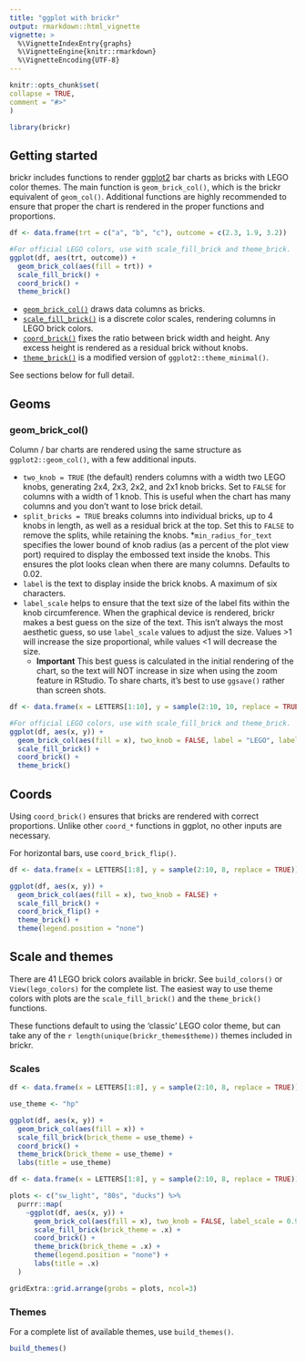 ```yaml
---
title: "ggplot with brickr"
output: rmarkdown::html_vignette
vignette: >
  %\VignetteIndexEntry{graphs}
  %\VignetteEngine{knitr::rmarkdown}
  %\VignetteEncoding{UTF-8}
---
```

  
```r
knitr::opts_chunk$set(
collapse = TRUE,
comment = "#>"
)
```

```r
library(brickr)
```

## Getting started

brickr includes functions to render [ggplot2](https://ggplot2.tidyverse.org/) bar charts as bricks with LEGO color themes. The main function is `geom_brick_col()`, which is the brickr equivalent of `geom_col()`. Additional functions are highly recommended to ensure that proper the chart is rendered in the proper functions and proportions.

```r
df <- data.frame(trt = c("a", "b", "c"), outcome = c(2.3, 1.9, 3.2))

#For official LEGO colors, use with scale_fill_brick and theme_brick.
ggplot(df, aes(trt, outcome)) +
  geom_brick_col(aes(fill = trt)) +
  scale_fill_brick() +
  coord_brick() +
  theme_brick()
```

* [`geom_brick_col()`](#geoms) draws data columns as bricks.
* [`scale_fill_brick()`](#scale-and-themes) is a discrete color scales, rendering columns in LEGO brick colors.
* [`coord_brick()`](#coords) fixes the ratio between brick width and height. Any excess height is rendered as a residual brick without knobs.
* [`theme_brick()`](#scale-and-themes) is a modified version of `ggplot2::theme_minimal()`.

See sections below for full detail.

## Geoms

### geom_brick_col()

Column / bar charts are rendered using the same structure as `ggplot2::geom_col()`, with a few additional inputs.

* `two_knob = TRUE` (the default) renders columns with a width two LEGO knobs, generating 2x4, 2x3, 2x2, and 2x1 knob bricks. Set to `FALSE` for columns with a width of 1 knob. This is useful when the chart has many columns and you don't want to lose brick detail.
* `split_bricks = TRUE` breaks columns into individual bricks, up to 4 knobs in length, as well as a residual brick at the top. Set this to `FALSE` to remove the splits, while retaining the knobs.
*`min_radius_for_text` specifies the lower bound of knob radius (as a percent of the plot view port) required to display the embossed text inside the knobs. This ensures the plot looks clean when there are many columns. Defaults to 0.02.
* `label` is the text to display inside the brick knobs. A maximum of six characters.
* `label_scale` helps to ensure that the text size of the label fits within the knob circumference. When the graphical device is rendered, brickr makes a best guess on the size of the text. This isn't always the most aesthetic guess, so use `label_scale` values to adjust the size. Values >1 will increase the size proportional, while values <1 will decrease the size. 
  - **Important** This best guess is calculated in the initial rendering of the chart, so the text will NOT increase in size when using the zoom feature in RStudio. To share charts, it's best to use `ggsave()` rather than screen shots.

```r
df <- data.frame(x = LETTERS[1:10], y = sample(2:10, 10, replace = TRUE))

#For official LEGO colors, use with scale_fill_brick and theme_brick.
ggplot(df, aes(x, y)) +
  geom_brick_col(aes(fill = x), two_knob = FALSE, label = "LEGO", label_scale = 0.9) +
  scale_fill_brick() +
  coord_brick() +
  theme_brick()
```

## Coords

Using `coord_brick()` ensures that bricks are rendered with correct proportions. Unlike other `coord_*` functions in ggplot, no other inputs are necessary.

For horizontal bars, use `coord_brick_flip()`.

```r
df <- data.frame(x = LETTERS[1:8], y = sample(2:10, 8, replace = TRUE))

ggplot(df, aes(x, y)) +
  geom_brick_col(aes(fill = x), two_knob = FALSE) +
  scale_fill_brick() +
  coord_brick_flip() +
  theme_brick() +
  theme(legend.position = "none")
```

## Scale and themes

There are 41 LEGO brick colors available in brickr. See `build_colors()` or `View(lego_colors)` for the complete list. The easiest way to use theme colors with plots are the `scale_fill_brick()` and the `theme_brick()` functions.

These functions default to using the 'classic' LEGO color theme, but can take any of the `r length(unique(brickr_themes$theme))` themes included in brickr.

### Scales 

```r
df <- data.frame(x = LETTERS[1:8], y = sample(2:10, 8, replace = TRUE))

use_theme <- "hp"

ggplot(df, aes(x, y)) +
  geom_brick_col(aes(fill = x)) +
  scale_fill_brick(brick_theme = use_theme) +
  coord_brick() +
  theme_brick(brick_theme = use_theme) +
  labs(title = use_theme)
```

```r
df <- data.frame(x = LETTERS[1:8], y = sample(2:10, 8, replace = TRUE))

plots <- c("sw_light", "80s", "ducks") %>% 
  purrr::map(
    ~ggplot(df, aes(x, y)) +
      geom_brick_col(aes(fill = x), two_knob = FALSE, label_scale = 0.9) +
      scale_fill_brick(brick_theme = .x) +
      coord_brick() +
      theme_brick(brick_theme = .x) +
      theme(legend.position = "none") +
      labs(title = .x)
  )

gridExtra::grid.arrange(grobs = plots, ncol=3)


```

### Themes

For a complete list of available themes, use `build_themes()`.

```r
build_themes()
```